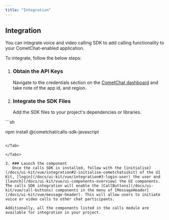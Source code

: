 ```yaml
---
title: "Integration"
---
```


## Integration

You can integrate voice and video calling SDK to add calling functionality to your CometChat-enabled application.

To integrate, follow the below steps:

1. ### Obtain the API Keys

   Navigate to the credentials section on the [CometChat dashboard](https://app.cometchat.com/) and take note of the app id, and region.

2. ### Integrate the SDK Files

   Add the SDK files to your project's dependencies or libraries.

<Tabs>
<Tab title="CLI">
```sh

npm install @cometchat/calls-sdk-javascript
```

</Tab>

</Tabs>

3. ### Launch the component
   Once the calls SDK is installed, follow with the [initialise](/docs/ui-kit/vue/integration#2-initialise-cometchatuikit) of the UI Kit, [login](/docs/ui-kit/vue/integration#3-login-user) the user and [launch](/docs/ui-kit/vue/ui-components-overview) the UI components. The calls SDK integration will enable the [CallButtons](/docs/ui-kit/vue/call-buttons) components in the menu of [MessageHeader](/docs/ui-kit/vue/message-header). This will allow users to initiate voice or video calls to other chat participants.

Additionally, all the components listed in the calls module are available for integration in your project.
